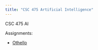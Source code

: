 ```yaml
---
title: "CSC 475 Artificial Intelligence"
---
```


CSC 475 AI

Assignments:

- [Othello](99 Assignments/03 Othello.qmd)